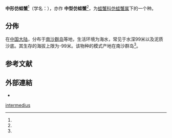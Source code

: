 {{NoteTA|G1=LS}}
{{Speciesbox
| name = 中形仿蛙蟹
| status = 
| status_system = 
| image = 
| genus = Raninoides
| species = intermedius
| authority = (Dai et Xu, 1991)<ref name='id11457'/>
| synonyms = 
}}

'''中形仿蛙蟹'''<ref name='id11457'/>（学名：{{lang|la|''Raninoides intermedius''}}），亦作
'''中型仿蛙蟹'''<ref name="TaiBNET_416701"/>，为[[蛙蟹科|蛙蟹科]][[仿蛙蟹属|仿蛙蟹属]]下的一个种。

==分佈==
在[[中国大陆|中国大陆]]，分布于[[南沙群岛|南沙群岛]]等地，生活环境为海水，常见于水深99米以及泥质沙底。其生存的海拔上限为-99米。该物种的模式产地在南沙群岛<ref name='id11457'/>。

==参考文献==
{{reflist |refs=
<ref name='id11457'>{{cite web| url =http://www.bioinfo.cn/db05/BjdwSpecies.php?action=view&id=11457| title =中形仿蛙蟹| work =《中国动物物种编目数据库》| publisher =中国科学院微生物研究所| author =中国科学院动物研究所| accessdate =2009-04-28| deadurl =yes| archiveurl =https://web.archive.org/web/20160305082515/http://www.bioinfo.cn/db05/BjdwSpecies.php?action=view&id=11457| archivedate =2016-03-05}}</ref>
<ref name="TaiBNET_416701">{{TaiBNET| zh=中型仿蛙蟹 | id=416701 | binomial=Raninoides intermedius | authority=Dai & Xu, 1991 | var= | accessdate=2013-01-24}}</ref>
}}

==外部連結==
* {{wikispecies-inline|Raninoides intermedius|中型仿蛙蟹}}
{{Taxonbar|from=Q10875525}}

[[Category:仿蛙蟹屬|intermedius]]


{{螃蟹小作品}}